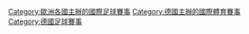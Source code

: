 [[Category:歐洲各國主辦的國際足球賽事|Category:歐洲各國主辦的國際足球賽事]]
[[Category:德國主辦的國際體育賽事|Category:德國主辦的國際體育賽事]]
[[Category:德國足球賽事|Category:德國足球賽事]]